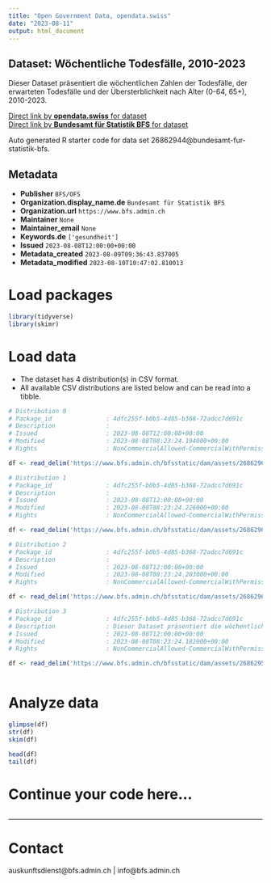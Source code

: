 ```yaml
---
title: "Open Government Data, opendata.swiss"
date: "2023-08-11"
output: html_document
---
```


## Dataset: Wöchentliche Todesfälle, 2010-2023

Dieser Dataset präsentiert die wöchentlichen Zahlen der Todesfälle, der erwarteten Todesfälle und der Übersterblichkeit nach Alter (0-64, 65+), 2010-2023.

[Direct link by **opendata.swiss** for dataset](https://opendata.swiss/de/dataset/wochentliche-todesfalle-2010-20232)<br>
[Direct link by **Bundesamt für Statistik BFS** for dataset](https://www.bfs.admin.ch/asset/de/ts-d-14.03.04.03-wr)

Auto generated R starter code for data set 26862944@bundesamt-fur-statistik-bfs.

## Metadata

- **Publisher** `BFS/OFS`
- **Organization.display_name.de** `Bundesamt für Statistik BFS`
- **Organization.url** `https://www.bfs.admin.ch`
- **Maintainer** `None`
- **Maintainer_email** `None`
- **Keywords.de** `['gesundheit']`
- **Issued** `2023-08-08T12:00:00+00:00`
- **Metadata_created** `2023-08-09T09:36:43.837005`
- **Metadata_modified** `2023-08-10T10:47:02.810013`


# Load packages

```r

library(tidyverse)
library(skimr)

```

# Load data

-   The dataset has 4 distribution(s) in CSV format.
-   All available CSV distributions are listed below and can be read into a tibble.

```r

# Distribution 0
# Package_id               : 4dfc255f-b0b5-4d85-b368-72adcc7d691c
# Description              : 
# Issued                   : 2023-08-08T12:00:00+00:00
# Modified                 : 2023-08-08T08:23:24.194000+00:00
# Rights                   : NonCommercialAllowed-CommercialWithPermission-ReferenceRequired

df <- read_delim('https://www.bfs.admin.ch/bfsstatic/dam/assets/26862967/master')

# Distribution 1
# Package_id               : 4dfc255f-b0b5-4d85-b368-72adcc7d691c
# Description              : 
# Issued                   : 2023-08-08T12:00:00+00:00
# Modified                 : 2023-08-08T08:23:24.226000+00:00
# Rights                   : NonCommercialAllowed-CommercialWithPermission-ReferenceRequired

df <- read_delim('https://www.bfs.admin.ch/bfsstatic/dam/assets/26862964/master')

# Distribution 2
# Package_id               : 4dfc255f-b0b5-4d85-b368-72adcc7d691c
# Description              : 
# Issued                   : 2023-08-08T12:00:00+00:00
# Modified                 : 2023-08-08T08:23:24.203000+00:00
# Rights                   : NonCommercialAllowed-CommercialWithPermission-ReferenceRequired

df <- read_delim('https://www.bfs.admin.ch/bfsstatic/dam/assets/26862960/master')

# Distribution 3
# Package_id               : 4dfc255f-b0b5-4d85-b368-72adcc7d691c
# Description              : Dieser Dataset präsentiert die wöchentlichen Zahlen der Todesfälle, der erwarteten Todesfälle und der Übersterblichkeit nach Alter (0-64, 65+), 2010-2023.
# Issued                   : 2023-08-08T12:00:00+00:00
# Modified                 : 2023-08-08T08:23:24.182000+00:00
# Rights                   : NonCommercialAllowed-CommercialWithPermission-ReferenceRequired

df <- read_delim('https://www.bfs.admin.ch/bfsstatic/dam/assets/26862954/master')



```

# Analyze data

```r

glimpse(df)
str(df)
skim(df)

head(df)
tail(df)

```

# Continue your code here...

```r

```

------------------------------------------------------------------------

# Contact

auskunftsdienst@bfs.admin.ch | info@bfs.admin.ch
